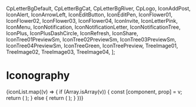 

<Meta title="Iconography" />

  CpLetterBgDefault,
  CpLetterBgCat,
  CpLetterBgRiver,
  CpLogo,
  IconAddPost,
  IconAlert,
  IconArrowLeft,
  IconEditButton,
  IconEditPen,
  IconFlower01,
  IconFlower02,
  IconFlower03,
  IconFlower04,
  IconInvite,
  IconLetterPink,
  IconMenu,
  IconNotification,
  IconNotificationLetter,
  IconNotificationTree,
  IconPlus,
  IconPlusDashCircle,
  IconRefresh,
  IconShare,
  IconTree01PreviewSm,
  IconTree02PreviewSm,
  IconTree03PreviewSm,
  IconTree04PreviewSm,
  IconTreeGreen,
  IconTreePreview,
  TreeImage01,
  TreeImage02,
  TreeImage03,
  TreeImage04,
];

# Iconography

<IconGallery>
  {iconList.map((v) => {
    if (Array.isArray(v)) {
      const [component, prop] = v;
      return (
        <IconItem name={component.name} key={component.name}>
          <IconExample component={component} prop={props} />
        </IconItem>
      );
    } else {
      return (
        <IconItem name={v.name} key={v.name}>
          <IconExample component={v} />
        </IconItem>
      );
    }
  })}
</IconGallery>
